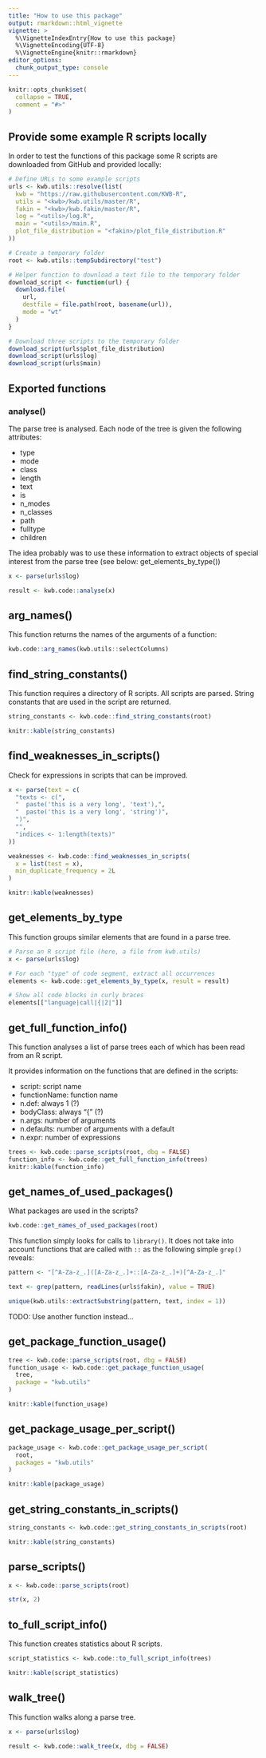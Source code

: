 ```yaml
---
title: "How to use this package"
output: rmarkdown::html_vignette
vignette: >
  %\VignetteIndexEntry{How to use this package}
  %\VignetteEncoding{UTF-8}
  %\VignetteEngine{knitr::rmarkdown}
editor_options: 
  chunk_output_type: console
---
```


```r
knitr::opts_chunk$set(
  collapse = TRUE,
  comment = "#>"
)
```

## Provide some example R scripts locally

In order to test the functions of this package some R scripts are downloaded
from GitHub and provided locally:

```r
# Define URLs to some example scripts
urls <- kwb.utils::resolve(list(
  kwb = "https://raw.githubusercontent.com/KWB-R",
  utils = "<kwb>/kwb.utils/master/R",
  fakin = "<kwb>/kwb.fakin/master/R",
  log = "<utils>/log.R",
  main = "<utils>/main.R",
  plot_file_distribution = "<fakin>/plot_file_distribution.R"
))

# Create a temporary folder
root <- kwb.utils::tempSubdirectory("test")

# Helper function to download a text file to the temporary folder
download_script <- function(url) {
  download.file(
    url, 
    destfile = file.path(root, basename(url)), 
    mode = "wt"
  )
}

# Download three scripts to the temporary folder
download_script(urls$plot_file_distribution)
download_script(urls$log)
download_script(urls$main)
```
## Exported functions

### analyse()

The parse tree is analysed. Each node of the tree is given the following
attributes:

- type
- mode
- class
- length
- text
- is
- n_modes
- n_classes
- path
- fulltype
- children

The idea probably was to use these information to extract objects of special
interest from the parse tree (see below: get_elements_by_type())

```r
x <- parse(urls$log)

result <- kwb.code::analyse(x)
```

## arg_names()

This function returns the names of the arguments of a function:

```r
kwb.code::arg_names(kwb.utils::selectColumns)
```
## find_string_constants()

This function requires a directory of R scripts. All scripts are parsed. 
String constants that are used in the script are returned.

```r
string_constants <- kwb.code::find_string_constants(root)

knitr::kable(string_constants)
```

## find_weaknesses_in_scripts()

Check for expressions in scripts that can be improved.

```r
x <- parse(text = c(
  "texts <- c(", 
  "  paste('this is a very long', 'text'),",
  "  paste('this is a very long', 'string')",
  ")",
  "",
  "indices <- 1:length(texts)"
))

weaknesses <- kwb.code::find_weaknesses_in_scripts(
  x = list(test = x), 
  min_duplicate_frequency = 2L
)

knitr::kable(weaknesses)
```

## get_elements_by_type

This function groups similar elements that are found in a parse tree.

```r
# Parse an R script file (here, a file from kwb.utils)
x <- parse(urls$log)

# For each "type" of code segment, extract all occurrences
elements <- kwb.code::get_elements_by_type(x, result = result)

# Show all code blocks in curly braces
elements[["language|call|{|2|"]]
```

## get_full_function_info()

This function analyses a list of parse trees each of which has been read from an
R script.

It provides information on the functions that are defined in the scripts:

- script: script name
- functionName: function name 
- n.def: always 1 (?)
- bodyClass: always "{" (?)
- n.args: number of arguments
- n.defaults: number of arguments with a default
- n.expr: number of expressions

```r
trees <- kwb.code::parse_scripts(root, dbg = FALSE)
function_info <- kwb.code::get_full_function_info(trees)
knitr::kable(function_info)
```

## get_names_of_used_packages()

What packages are used in the scripts? 

```r
kwb.code::get_names_of_used_packages(root)
```
This function simply looks for calls to `library()`. It does not take into 
account functions that are called with `::` as the following simple `grep()`
reveals:

```r
pattern <- "[^A-Za-z_.]([A-Za-z_.]+::[A-Za-z_.]+)[^A-Za-z_.]"

text <- grep(pattern, readLines(urls$fakin), value = TRUE)

unique(kwb.utils::extractSubstring(pattern, text, index = 1))
```
TODO: Use another function instead...

## get_package_function_usage()

```r
tree <- kwb.code::parse_scripts(root, dbg = FALSE)
function_usage <- kwb.code::get_package_function_usage(
  tree, 
  package = "kwb.utils"
)

knitr::kable(function_usage)
```

## get_package_usage_per_script()

```r
package_usage <- kwb.code::get_package_usage_per_script(
  root, 
  packages = "kwb.utils"
)
```

```r
knitr::kable(package_usage)
```

## get_string_constants_in_scripts()

```r
string_constants <- kwb.code::get_string_constants_in_scripts(root)
```

```r
knitr::kable(string_constants)
```

## parse_scripts()

```r
x <- kwb.code::parse_scripts(root)

str(x, 2)
```

## to_full_script_info()

This function creates statistics about R scripts.

```r
script_statistics <- kwb.code::to_full_script_info(trees)

knitr::kable(script_statistics)
```

## walk_tree()

This function walks along a parse tree.

```r
x <- parse(urls$log)

result <- kwb.code::walk_tree(x, dbg = FALSE)
```
